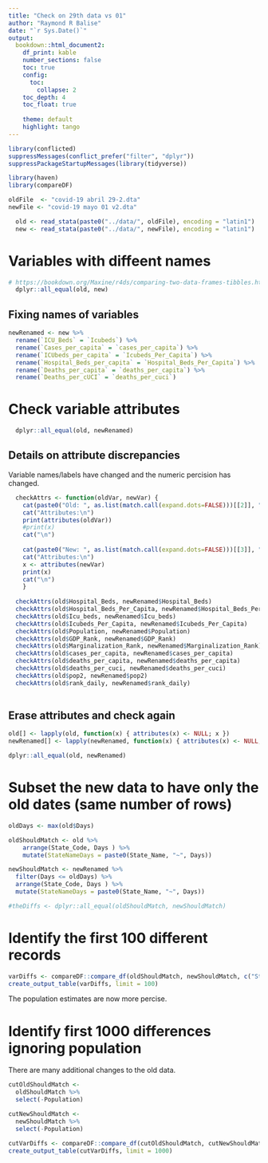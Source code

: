 ```yaml
---
title: "Check on 29th data vs 01"
author: "Raymond R Balise"
date: "`r Sys.Date()`"
output: 
  bookdown::html_document2:
    df_print: kable
    number_sections: false
    toc: true
    config:
      toc:
        collapse: 2
    toc_depth: 4
    toc_float: true
    
    theme: default
    highlight: tango 
---
```


```r
library(conflicted)
suppressMessages(conflict_prefer("filter", "dplyr"))
suppressPackageStartupMessages(library(tidyverse))

library(haven)
library(compareDF)
```

```r


oldFile  <- "covid-19 abril 29-2.dta"
newFile <- "covid-19 mayo 01 v2.dta"

  old <- read_stata(paste0("../data/", oldFile), encoding = "latin1")
  new <- read_stata(paste0("../data/", newFile), encoding = "latin1") 
```
  
# Variables with diffeent names
```r
# https://bookdown.org/Maxine/r4ds/comparing-two-data-frames-tibbles.html
  dplyr::all_equal(old, new)
```
  
## Fixing names of variables  
```r
newRenamed <- new %>% 
  rename(`ICU_Beds` = `Icubeds`) %>% 
  rename(`Cases_per_capita` = `cases_per_capita`) %>% 
  rename(`ICUbeds_per_capita` = `Icubeds_Per_Capita`) %>% 
  rename(`Hospital_Beds_per_capita` = `Hospital_Beds_Per_Capita`) %>% 
  rename(`Deaths_per_capita` = `deaths_per_capita`) %>% 
  rename(`Deaths_per_cUCI` = `deaths_per_cuci`)
```

# Check variable attributes
```r
  dplyr::all_equal(old, newRenamed)
```

## Details on attribute discrepancies
Variable names/labels have changed and the numeric percision has changed.

```r

  checkAttrs <- function(oldVar, newVar) {
    cat(paste0("Old: ", as.list(match.call(expand.dots=FALSE)))[[2]], "\n")
    cat("Attributes:\n")
    print(attributes(oldVar))
    #print(x)
    cat("\n")
    
    cat(paste0("New: ", as.list(match.call(expand.dots=FALSE)))[[3]], "\n")
    cat("Attributes:\n")
    x <- attributes(newVar)
    print(x)
    cat("\n")
    }
  
  checkAttrs(old$Hospital_Beds, newRenamed$Hospital_Beds)
  checkAttrs(old$Hospital_Beds_Per_Capita, newRenamed$Hospital_Beds_Per_Capita)
  checkAttrs(old$Icu_beds, newRenamed$Icu_beds)
  checkAttrs(old$Icubeds_Per_Capita, newRenamed$Icubeds_Per_Capita)
  checkAttrs(old$Population, newRenamed$Population)
  checkAttrs(old$GDP_Rank, newRenamed$GDP_Rank)
  checkAttrs(old$Marginalization_Rank, newRenamed$Marginalization_Rank)
  checkAttrs(old$cases_per_capita, newRenamed$cases_per_capita)
  checkAttrs(old$deaths_per_capita, newRenamed$deaths_per_capita)
  checkAttrs(old$deaths_per_cuci, newRenamed$deaths_per_cuci)
  checkAttrs(old$pop2, newRenamed$pop2)
  checkAttrs(old$rank_daily, newRenamed$rank_daily)
  
```

## Erase attributes and check again
```r
old[] <- lapply(old, function(x) { attributes(x) <- NULL; x })
newRenamed[] <- lapply(newRenamed, function(x) { attributes(x) <- NULL; x })

dplyr::all_equal(old, newRenamed)
```

# Subset the new data to have only the old dates (same number of rows)
```r
oldDays <- max(old$Days)

oldShouldMatch <- old %>%  
    arrange(State_Code, Days ) %>% 
    mutate(StateNameDays = paste0(State_Name, "~", Days))

newShouldMatch <- newRenamed %>% 
  filter(Days <= oldDays) %>% 
  arrange(State_Code, Days ) %>% 
  mutate(StateNameDays = paste0(State_Name, "~", Days))

#theDiffs <- dplyr::all_equal(oldShouldMatch, newShouldMatch)

```

# Identify the first 100 different records
```r
varDiffs <- compareDF::compare_df(oldShouldMatch, newShouldMatch, c("StateNameDays"))
create_output_table(varDiffs, limit = 100)
```

The population estimates are now more percise.

# Identify first 1000 differences ignoring population 
There are many additional changes to the old data.

```r
cutOldShouldMatch <- 
  oldShouldMatch %>% 
  select(-Population)

cutNewShouldMatch <- 
  newShouldMatch %>% 
  select(-Population)

cutVarDiffs <- compareDF::compare_df(cutOldShouldMatch, cutNewShouldMatch, c("StateNameDays"))
create_output_table(cutVarDiffs, limit = 1000)
```


